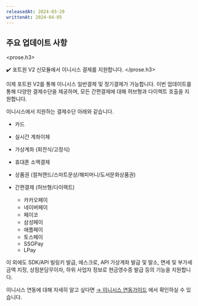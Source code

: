 ```yaml
---
releasedAt: 2024-03-29
writtenAt: 2024-04-05
---
```



## 주요 업데이트 사항

<prose.h3>
  <PaymentV2 />

  ✔️ 포트원 V2 신모듈에서 이니시스 결제를 지원합니다.
</prose.h3>

이제 포트원 V2를 통해 이니시스 일반결제 및 정기결제가 가능합니다. 이번 업데이트를 통해 다양한 결제수단을 제공하며, 모든 간편결제에 대해 허브형과 다이렉트 호출을 지원합니다.

이니시스에서 지원하는 결제수단 아래와 같습니다.

- 카드

- 실시간 계좌이체

- 가상계좌 (회전식/고정식)

- 휴대폰 소액결제

- 상품권 (컬쳐랜드/스마트문상/해피머니/도서문화상품권)

- 간편결제 (허브형/다이렉트)
  - 카카오페이
  - 네이버페이
  - 페이코
  - 삼성페이
  - 애플페이
  - 토스페이
  - SSGPay
  - LPay

이 외에도 SDK/API 빌링키 발급, 에스크로, API 가상계좌 발급 및 말소, 면세 및 부가세 금액 지정, 상점분담무이자,
하위 사업자 정보로 현금영수증 발급 등의 기능을 지원합니다.

이니시스 연동에 대해 자세히 알고 싶다면 [→ 이니시스 연동가이드](/docs/ko/v2-payment/pg/nice-v2?v=v2) 에서 확인하실 수 있습니다.
